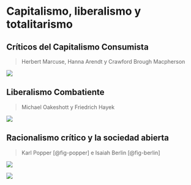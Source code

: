 # Capitalismo, liberalismo y totalitarismo

## Críticos del Capitalismo Consumista

> Herbert Marcuse, Hanna Arendt y Crawford Brough Macpherson

![](/www/1_marcusarendtmac.jpg){fig-align="center"}

## Liberalismo Combatiente

> Michael Oakeshott y Friedrich Hayek

![](/www/2_OakeshottHayek.jpg){fig-align="center"}

## Racionalismo crítico y la sociedad abierta

> Karl Popper [@fig-popper] e Isaiah Berlin [@fig-berlin]

![](/www/3_2_Popper.jpg){#fig-popper fig-align="center"}

![](/www/3_1_IsaiahBerlin.jpg){#fig-berlin fig-align="center"}
